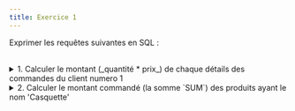 ```yaml
---
title: Exercice 1
---
```





Exprimer les requêtes suivantes en SQL :

<br/>

<details>
<summary>1. Calculer le montant (_quantité * prix_) de chaque détails des commandes du client numero 1</summary>

<SQLiteQuery
 sqliteDB="public/sample/ecommerce/ecommerce-fr-erd-v2.sqlite"
 title="Montant détails du client 1"
 query="
    SELECT 

        Co.numero AS 'Commande', 
        P.nom AS 'Produit', 
        D.quantite AS 'Quantité',
        D.quantite * P.prix AS 'Montant'
    
    FROM Details D, Produits P, Commandes Co, Clients C
    
    WHERE D.numeroProduit = P.numero
    AND D.numeroCommande = Co.numero
    AND Co.numeroClient = C.numero
    AND C.numero = 1;
"
/>

Version avec `JOIN` :

```sql
    SELECT 

        Co.numero AS 'Commande', 
        P.nom AS 'Produit', 
        D.quantite AS 'Quantité',
        D.quantite * P.prix AS 'Montant'
    
    FROM Commandes Co
    JOIN Clients C ON Co.numeroClient = C.numero
    JOIN Details D ON Co.numero = D.numeroCommande
    JOIN Produits P ON D.numeroProduit = P.numero
    WHERE C.numero = 1;
```

</details>

<details>
<summary>2. Calculer le montant commandé (la somme `SUM`) des produits ayant le nom 'Casquette'</summary>

<SQLiteQuery
 sqliteDB="public/sample/ecommerce/ecommerce-fr-erd-v2.sqlite"
 title="Casquettes"
 query="
    SELECT SUM(D.quantite * P.prix) AS 'Montant total'
    FROM Details D, Produits P
    WHERE D.numeroProduit = P.numero
    AND P.nom = 'Casquette';
"
/>

* On peut vérifier notre requête en affichant les détails des commandes des casquettes :

<SQLiteQuery
 sqliteDB="public/sample/ecommerce/ecommerce-fr-erd-v2.sqlite"
 title="Casquettes"
 query="
    SELECT *
    FROM Details D, Produits P
    WHERE D.numeroProduit = P.numero
    AND P.nom = 'Casquette';
"
/>

</details>
